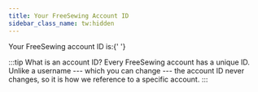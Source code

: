 ```yaml
---
title: Your FreeSewing Account ID
sidebar_class_name: tw:hidden
---
```



<RoleBlock user>
  Your FreeSewing account ID is:{' '}
  <b>
    <UserId />
  </b>
</RoleBlock>

:::tip What is an account ID?
Every FreeSewing account has a unique ID.
Unlike a username --- which you can change --- the account ID never changes, so
it is how we reference to a specific account.
:::
